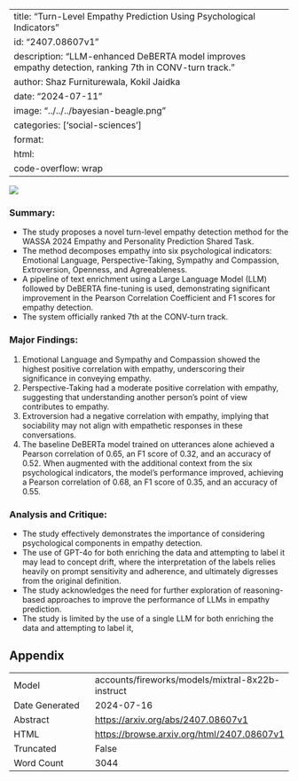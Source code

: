 
---
title: "Turn-Level Empathy Prediction Using Psychological Indicators"
id: "2407.08607v1"
description: "LLM-enhanced DeBERTA model improves empathy detection, ranking 7th in CONV-turn track."
author: Shaz Furniturewala, Kokil Jaidka
date: "2024-07-11"
image: "../../../bayesian-beagle.png"
categories: ['social-sciences']
format:
  html:
    code-overflow: wrap
---

![](../../../bayesian-beagle.png)

### Summary:

- The study proposes a novel turn-level empathy detection method for the WASSA 2024 Empathy and Personality Prediction Shared Task.
- The method decomposes empathy into six psychological indicators: Emotional Language, Perspective-Taking, Sympathy and Compassion, Extroversion, Openness, and Agreeableness.
- A pipeline of text enrichment using a Large Language Model (LLM) followed by DeBERTA fine-tuning is used, demonstrating significant improvement in the Pearson Correlation Coefficient and F1 scores for empathy detection.
- The system officially ranked 7th at the CONV-turn track.

### Major Findings:

1. Emotional Language and Sympathy and Compassion showed the highest positive correlation with empathy, underscoring their significance in conveying empathy.
2. Perspective-Taking had a moderate positive correlation with empathy, suggesting that understanding another person’s point of view contributes to empathy.
3. Extroversion had a negative correlation with empathy, implying that sociability may not align with empathetic responses in these conversations.
4. The baseline DeBERTa model trained on utterances alone achieved a Pearson correlation of 0.65, an F1 score of 0.32, and an accuracy of 0.52. When augmented with the additional context from the six psychological indicators, the model’s performance improved, achieving a Pearson correlation of 0.68, an F1 score of 0.35, and an accuracy of 0.55.

### Analysis and Critique:

- The study effectively demonstrates the importance of considering psychological components in empathy detection.
- The use of GPT-4o for both enriching the data and attempting to label it may lead to concept drift, where the interpretation of the labels relies heavily on prompt sensitivity and adherence, and ultimately digresses from the original definition.
- The study acknowledges the need for further exploration of reasoning-based approaches to improve the performance of LLMs in empathy prediction.
- The study is limited by the use of a single LLM for both enriching the data and attempting to label it,

## Appendix

|          |          |
|----------|----------|
| Model     | accounts/fireworks/models/mixtral-8x22b-instruct       |
| Date Generated     | 2024-07-16       |
| Abstract | [https://arxiv.org/abs/2407.08607v1](https://arxiv.org/abs/2407.08607v1)        |
| HTML     | [https://browse.arxiv.org/html/2407.08607v1](https://browse.arxiv.org/html/2407.08607v1)       |
| Truncated       | False       |
| Word Count       | 3044       |